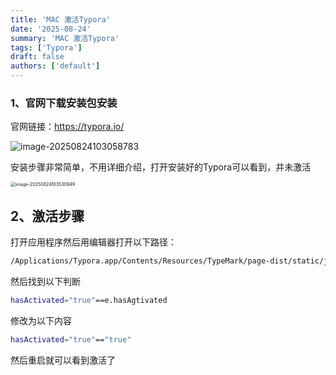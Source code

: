 ```yaml
---
title: 'MAC 激活Typora'
date: '2025-08-24'
summary: 'MAC 激活Typora'
tags: ['Typora']
draft: false
authors: ['default']
---
```




### 1、官网下载安装包安装

官网链接：https://typora.io/



![image-20250824103058783](https://markdownimage-1257263724.cos.ap-chengdu.myqcloud.com/typroa/202508241031869.png)



安装步骤非常简单，不用详细介绍，打开安装好的Typora可以看到，并未激活

<img src="https://markdownimage-1257263724.cos.ap-chengdu.myqcloud.com/typroa/202508241035981.png" alt="image-20250824103530949" style="zoom: 50%;" />



## 2、激活步骤



打开应用程序然后用编辑器打开以下路径：

```bash
/Applications/Typora.app/Contents/Resources/TypeMark/page-dist/static/js/LicenseIndex.180dd4c7.5b0f7af9.chunk.js
```

然后找到以下判断

```bash
hasActivated="true"==e.hasAgtivated
```

修改为以下内容

```bash
hasActivated="true"=="true"
```

然后重启就可以看到激活了


